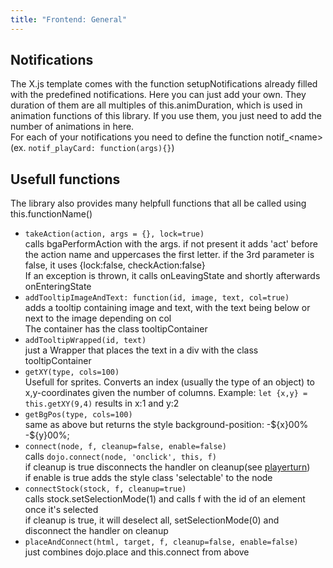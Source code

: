 ```yaml
---
title: "Frontend: General"
---
```


## Notifications

The X.js template comes with the function setupNotifications already filled with the predefined notifications. Here you can just add your own. They duration of them are all multiples of this.animDuration, which is used in animation functions of this library. If you use them, you just need to add the number of animations in here.\
For each of your notifications you need to define the function notif\_\<name\> (ex. `notif_playCard: function(args){}`)

## Usefull functions

The library also provides many helpfull functions that all be called using this.functionName()

- `takeAction(action, args = {}, lock=true)`\
  calls bgaPerformAction with the args. if not present it adds 'act' before the action  name and uppercases the first letter. if the 3rd parameter is false, it uses {lock:false, checkAction:false}\
  If an exception is thrown, it calls onLeavingState and shortly afterwards onEnteringState
- `addTooltipImageAndText: function(id, image, text, col=true)`\
  adds a tooltip containing image and text, with the text being below or next to the image depending on col\
  The container has the class tooltipContainer
- `addTooltipWrapped(id, text)`\
  just a Wrapper that places the text in a div with the class tooltipContainer
- `getXY(type, cols=100)`\
  Usefull for sprites. Converts an index (usually the type of an object) to x,y-coordinates given the number of columns. Example: `let {x,y} = this.getXY(9,4)`  results in x:1 and y:2
- `getBgPos(type, cols=100)`\
  same as above but returns the style background-position: -\${x}00% -\${y}00%;
- `connect(node, f, cleanup=false, enable=false)`\
  calls `dojo.connect(node, 'onclick', this, f)` \
  if cleanup is true disconnects the handler on cleanup(see [playerturn](/usage/playerturnJS))\
  if enable is true adds the style class 'selectable' to the node
- `connectStock(stock, f, cleanup=true)`\
  calls stock.setSelectionMode(1) and calls f with the id of an element once it's selected\
  if cleanup is true, it will deselect all, setSelectionMode(0) and disconnect the handler on cleanup
- `placeAndConnect(html, target, f, cleanup=false, enable=false)`\
  just combines dojo.place and this.connect from above
